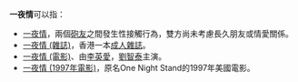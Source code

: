 '''一夜情'''可以指：
*[[一夜情|一夜情]]，兩個[[砲友|砲友]]之間發生性接觸行為，雙方尚未考慮長久朋友或情愛關係。
*[[一夜情_(雜誌)|一夜情 (雜誌)]]，香港一本[[成人雜誌|成人雜誌]]。
*[[一夜情_(電影)|一夜情 (電影)]]、由[[李英愛|李英愛]]，[[劉智泰|劉智泰]]主演。
*[[一夜情_(1997年電影)|一夜情 (1997年電影)]]，原名One Night Stand的1997年美國電影。

{{disambig|Cat=三字消歧义}}